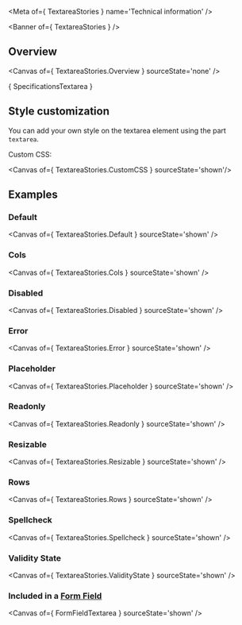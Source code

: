
<Meta of={ TextareaStories } name='Technical information' />

<Banner of={ TextareaStories } />

## Overview

<Canvas of={ TextareaStories.Overview } sourceState='none' />

<Markdown>{ SpecificationsTextarea }</Markdown>

## Style customization

You can add your own style on the textarea element using the part `textarea`.

Custom CSS:

<Canvas of={ TextareaStories.CustomCSS } sourceState='shown'/>

## Examples

### Default

<Canvas of={ TextareaStories.Default } sourceState='shown' />

### Cols

<Canvas of={ TextareaStories.Cols } sourceState='shown' />

### Disabled

<Canvas of={ TextareaStories.Disabled } sourceState='shown' />

### Error

<Canvas of={ TextareaStories.Error } sourceState='shown' />

### Placeholder

<Canvas of={ TextareaStories.Placeholder } sourceState='shown' />

### Readonly

<Canvas of={ TextareaStories.Readonly } sourceState='shown' />

### Resizable

<Canvas of={ TextareaStories.Resizable } sourceState='shown' />

### Rows

<Canvas of={ TextareaStories.Rows } sourceState='shown' />

### Spellcheck

<Canvas of={ TextareaStories.Spellcheck } sourceState='shown' />

### Validity State

<Canvas of={ TextareaStories.ValidityState } sourceState='shown' />

### Included in a [**Form Field**](?path=/docs/ods-components-form-elements-form-field--technical-information)
<Canvas of={ FormFieldTextarea } sourceState='shown' />

